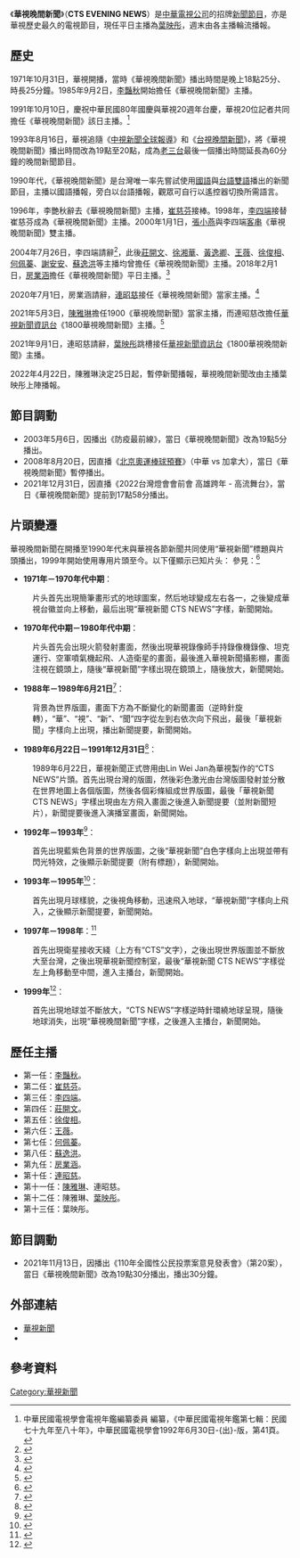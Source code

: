 {{refimprove|time=2016-02-02T02:53:10+00:00}}
{{Infobox television
| bgcolour             = #FFFF99
| show_name            = 華視晚間新聞
| original_name        = CTS EVENING NEWS
| image                = File:華視晚間新聞片頭.jpg
| caption              = 現時華視晚間新聞片頭
| genre                = 新聞節目
| presenter            =【平日1819】[[葉映彤|葉映彤]]<br/>【週末】主播輪播
| 國家                 = {{ROC-TW}}
| language             = [[華語|華語]]
| supervising_producer = [[中華電視公司|中華電視公司]]（CTS）[[華視新聞|新聞部]]
| runtime              = 60分（平日，含廣告）<br>60分（週末，含廣告）
| channel              = [[華視主頻|華視主頻（華視）]]
| audio_format         = 
| first_run            = {{TW}}
| first_aired          = {{start date|1971|10|31}}
| last_aired           = 
| website              = 
}}
《'''華視晚間新聞'''》（'''CTS EVENING NEWS'''）是[[中華電視公司|中華電視公司]]的招牌[[新聞節目|新聞節目]]，亦是華視歷史最久的電視節目，現任平日主播為[[葉映彤|葉映彤]]，週末由各主播輪流播報。

==歷史==
1971年10月31日，華視開播，當時《華視晚間新聞》播出時間是晚上18點25分、時長25分鐘。1985年9月2日，[[李艷秋_(主播)|李豔秋]]開始擔任《華視晚間新聞》主播。

1991年10月10日，慶祝中華民國80年國慶與華視20週年台慶，華視20位記者共同擔任《華視晚間新聞》該日主播。<ref>中華民國電視學會電視年鑑編纂委員 編纂，《中華民國電視年鑑第七輯：民國七十九年至八十年》，中華民國電視學會1992年6月30日-{出}-版，第41頁。</ref>

1993年8月16日，華視追隨《[[中視新聞全球報導|中視新聞全球報導]]》和《[[台視晚間新聞|台視晚間新聞]]》，將《華視晚間新聞》播出時間改為19點至20點，成為[[老三台|老三台]]最後一個播出時間延長為60分鐘的晚間新聞節目。

1990年代，《華視晚間新聞》是台灣唯一率先嘗試使用[[國語|國語]]與[[台語|台語]][[雙語|雙語]]播出的新聞節目，主播以國語播報，旁白以台語播報，觀眾可自行以遙控器切換所需語言。

1996年，李艷秋辭去《華視晚間新聞》主播，[[崔慈芬|崔慈芬]]接棒。1998年，[[李四端|李四端]]接替崔慈芬成為《華視晚間新聞》主播。2000年1月1日，[[張小燕_(臺灣)|張小燕]]與李四端[[客串|客串]]《華視晚間新聞》雙主播。

2004年7月26日，李四端請辭<ref>{{cite news| author=王筱瑞、陳慰慈| title=不滿1月 李四端揮別江霞 兩人只見過三次面 可能赴企業界發展| url=https://tw.news.appledaily.com/headline/20040724/3NQ4CC3L7YW5UWQSP5JSONHKJA/| publisher=蘋果日報| date=2004-07-24| accessdate=2020-07-16| archive-date=2020-07-16| archive-url=https://web.archive.org/web/20200716063153/https://tw.news.appledaily.com/headline/20040724/3NQ4CC3L7YW5UWQSP5JSONHKJA/| dead-url=no}}</ref>，此後[[莊開文|莊開文]]、[[徐湘華|徐湘華]]、[[黃逸卿|黃逸卿]]、[[王薇_(台灣主播)|王薇]]、[[徐俊相|徐俊相]]、[[何佩蓁|何佩蓁]]、[[謝安安|謝安安]]、[[蘇逸洪|蘇逸洪]]等主播均曾擔任《華視晚間新聞》主播。2018年2月1日，[[房業涵|房業涵]]擔任《華視晚間新聞》平日主播。<ref>{{cite news |author=粘湘婉 |title=「最純主播」房業涵放送素顏 自信不化妝上主播台也OK |url=https://ent.ltn.com.tw/news/breakingnews/2504159 |work=自由時報 |date=2018-07-30 |accessdate=2019-06-01 |archive-date=2019-06-01 |archive-url=https://web.archive.org/web/20190601082630/https://ent.ltn.com.tw/news/breakingnews/2504159 |dead-url=no }}</ref>

2020年7月1日，房業涵請辭，[[連昭慈|連昭慈]]接任《華視晚間新聞》當家主播。<ref>{{cite news| author=簡子喬| title=連昭慈自爆曾有「2大隱疾」 接手房業涵成華視當家主播| url=https://tw.news.yahoo.com/%E9%80%A3%E6%98%AD%E6%85%88%E8%87%AA%E7%88%86%E6%9B%BE%E6%9C%892%E5%A4%A7%E9%9A%B1%E7%96%BE%E6%8E%A5%E6%89%8B%E6%88%BF%E6%A5%AD%E6%B6%B5%E6%88%90%E8%8F%AF%E8%A6%96%E7%95%B6%E5%AE%B6%E4%B8%BB%E6%92%AD-061839977.html| publisher=奇摩新聞| date=2020-06-30| accessdate=2020-07-16| archive-date=2020-07-03| archive-url=https://web.archive.org/web/20200703102025/https://tw.news.yahoo.com/%E9%80%A3%E6%98%AD%E6%85%88%E8%87%AA%E7%88%86%E6%9B%BE%E6%9C%892%E5%A4%A7%E9%9A%B1%E7%96%BE%E6%8E%A5%E6%89%8B%E6%88%BF%E6%A5%AD%E6%B6%B5%E6%88%90%E8%8F%AF%E8%A6%96%E7%95%B6%E5%AE%B6%E4%B8%BB%E6%92%AD-061839977.html| dead-url=no}}</ref>

2021年5月3日，[[陳雅琳|陳雅琳]]擔任1900《華視晚間新聞》當家主播，而連昭慈改擔任[[華視新聞資訊台|華視新聞資訊台]]《1800華視晚間新聞》主播。<ref>{{cite news| author=羅仕倫| title=陳雅琳5/3接1900華視晚間新聞重任 阿信主播精神領軍52前行| url=https://news.cts.com.tw/cts/entertain/202104/202104282040327.html| publisher=華視新聞| date=2021-04-28| accessdate=2021-04-29| archive-date=2021-04-30| archive-url=https://web.archive.org/web/20210430133226/https://news.cts.com.tw/cts/entertain/202104/202104282040327.html| dead-url=no}}</ref>

2021年9月1日，連昭慈請辭，[[葉映彤|葉映彤]]跳槽接任[[華視新聞資訊台|華視新聞資訊台]]《1800華視晚間新聞》主播。

​2022年4月22日，陳雅琳決定25日起，暫停新聞播報，華視晚間新聞改由主播葉映彤上陣播報。

==節目調動==
*2003年5月6日，因播出《防疫最前線》，當日《華視晚間新聞》改為19點5分播出。
*2008年8月20日，因直播《[[2008年夏季奧林匹克運動會棒球比賽#8月20日|北京奧運棒球預賽]]》（中華 vs 加拿大），當日《華視晚間新聞》暫停播出。
*2021年12月31日，因直播《2022台灣燈會會前會 高雄跨年 - 高流舞台》，當日《華視晚間新聞》提前到17點58分播出。

== 片頭變遷 ==
華視晚間新聞在開播至1990年代末與華視各節新聞共同使用“華視新聞”標題與片頭播出，1999年開始使用專用片頭至今。以下僅顯示已知片头：
參見：<ref>{{Cite web|title=華視新聞片頭變遷 1977-1997|url=https://www.youtube.com/watch?v=PS5jAsDO9N4|access-date=2021-10-04|archive-date=2021-10-05|archive-url=https://web.archive.org/web/20211005060654/https://www.youtube.com/watch?v=PS5jAsDO9N4|dead-url=no}}</ref>
{{HideH|華視晚間新聞歷年片頭}}
*'''1971年－1970年代中期'''：
:片头首先出現簡筆畫形式的地球圖案，然后地球變成左右各一，之後變成華視台徽並向上移動，最后出現“華視新聞 CTS NEWS”字樣，新聞開始。
*'''1970年代中期－1980年代中期'''：
:片头首先会出現火箭發射畫面，然後出現華視錄像師手持錄像機錄像、坦克運行、空軍噴氣機起飛、人造衛星的畫面，最後進入華視新聞攝影棚，畫面注視在鏡頭上，隨後“華視新聞”字樣出現在鏡頭上，隨後放大，新聞開始。
*'''1988年－1989年6月21日'''<ref>{{Cite web|title=1988年華視晚間新聞片頭|url=https://photos.google.com/share/AF1QipOF4qvVZy0Nms-BQw8gZdIFlVFLhNyH9ydpRHsMAfKc6eVrhAkFgCTwIQcqbEtZeA/photo/AF1QipPhwT9Xtxf_ZwOCytsccesfA43kX6GgvUqY_ewE?key=UWI5Y0lUUjZXTVY5N3ctbGcxelllQU9GMU1qLTJ3|access-date=2021-10-04|archive-date=2022-03-08|archive-url=https://web.archive.org/web/20220308160822/https://photos.google.com/share/AF1QipOF4qvVZy0Nms-BQw8gZdIFlVFLhNyH9ydpRHsMAfKc6eVrhAkFgCTwIQcqbEtZeA/photo/AF1QipPhwT9Xtxf_ZwOCytsccesfA43kX6GgvUqY_ewE?key=UWI5Y0lUUjZXTVY5N3ctbGcxelllQU9GMU1qLTJ3|dead-url=no}}</ref>：
:背景為世界版圖，畫面下方為不斷變化的新聞畫面（逆時針旋轉），“華”、“視”、“新”、“聞”四字從左到右依次向下飛出，最後「華視新聞」字樣向上出現，播出新聞提要，新聞開始。
*'''1989年6月22日－1991年12月31日'''<ref>{{Cite web|title=1989年華視晚間新聞片頭|url=https://photos.google.com/share/AF1QipOF4qvVZy0Nms-BQw8gZdIFlVFLhNyH9ydpRHsMAfKc6eVrhAkFgCTwIQcqbEtZeA/photo/AF1QipM7FuOGF3nd_DNKFpB7aeNN8K1c26mFHmLva5v9?key=UWI5Y0lUUjZXTVY5N3ctbGcxelllQU9GMU1qLTJ3|access-date=2021-10-04|archive-date=2022-03-08|archive-url=https://web.archive.org/web/20220308160827/https://photos.google.com/share/AF1QipOF4qvVZy0Nms-BQw8gZdIFlVFLhNyH9ydpRHsMAfKc6eVrhAkFgCTwIQcqbEtZeA/photo/AF1QipM7FuOGF3nd_DNKFpB7aeNN8K1c26mFHmLva5v9?key=UWI5Y0lUUjZXTVY5N3ctbGcxelllQU9GMU1qLTJ3|dead-url=no}}</ref>：
:1989年6月22日，華視新聞正式啓用由Lin Wei Jan為華視製作的“CTS NEWS”片頭。首先出現台灣的版圖，然後彩色激光由台灣版圖發射並分散在世界地圖上各個版圖，然後各個彩條組成世界版圖，最後「華視新聞 CTS NEWS」字樣出現由左方飛入畫面之後進入新聞提要（並附新聞短片），新聞提要後進入演播室畫面，新聞開始。
*'''1992年－1993年'''<ref>{{Cite web|title=1992年7月26日 華視晚間新聞|url=https://www.youtube.com/watch?v=_Js4Tq1Tvog&list=PLa81SxfdeV4fc86dccsnhkX16vlah3mhb&index=15|access-date=2021年10月4日|archive-date=2021年10月11日|archive-url=https://web.archive.org/web/20211011010955/https://www.youtube.com/watch?v=_Js4Tq1Tvog&list=PLa81SxfdeV4fc86dccsnhkX16vlah3mhb&index=15|dead-url=no}}</ref>：
:首先出現藍紫色背景的世界版圖，之後“華視新聞”白色字樣向上出現並帶有閃光特效，之後顯示新聞提要（附有標題），新聞開始。
*'''1993年－1995年'''<ref>{{Cite web|title=1994年4月5日 華視晚間新聞|url=https://www.youtube.com/watch?v=gpR7S2Pb6rs&list=PLa81SxfdeV4fc86dccsnhkX16vlah3mhb&index=19|access-date=2021年10月4日|archive-date=2021年10月4日|archive-url=https://web.archive.org/web/20211004165734/https://www.youtube.com/watch?v=gpR7S2Pb6rs&list=PLa81SxfdeV4fc86dccsnhkX16vlah3mhb&index=19|dead-url=no}}</ref>：
:首先出現月球樣貌，之後視角移動，迅速飛入地球，“華視新聞”字樣向上飛入，之後顯示新聞提要，新聞開始。
*'''1997年－1998年'''：<ref>{{Cite web|title=1997年華視晚間新聞片頭（從4:34開始）|url=https://www.youtube.com/watch?v=nEq9pI4zL94&t=274|access-date=2021-12-11|archive-date=2021-12-11|archive-url=https://web.archive.org/web/20211211084235/https://www.youtube.com/watch?v=nEq9pI4zL94&t=274|dead-url=no}}</ref>
:首先出現衛星接收天綫（上方有“CTS”文字），之後出現世界版圖並不斷放大至台灣，之後出現華視新聞控制室，最後“華視新聞 CTS NEWS”字樣從左上角移動至中間，進入主播台，新聞開始。
*'''1999年'''<ref>{{Cite web|title=1999年2月12日 華視晚間新聞|url=https://www.youtube.com/watch?v=ZLTWl9f9lZo&list=PLa81SxfdeV4fc86dccsnhkX16vlah3mhb&index=18|access-date=2021年10月4日|archive-date=2021年10月5日|archive-url=https://web.archive.org/web/20211005100811/https://www.youtube.com/watch?v=ZLTWl9f9lZo&list=PLa81SxfdeV4fc86dccsnhkX16vlah3mhb&index=18|dead-url=no}}</ref>：
:首先出現地球並不斷放大，“CTS NEWS”字樣逆時針環繞地球呈現，隨後地球消失，出現“華視晚間新聞”字樣，之後進入主播台，新聞開始。
{{HideF}}

==歷任主播==
*第一任：[[李艷秋_(主播)|李豔秋]]。
*第二任：[[崔慈芬|崔慈芬]]。
*第三任：[[李四端|李四端]]。
*第四任：[[莊開文|莊開文]]。
*第五任：[[徐俊相|徐俊相]]。
*第六任：[[王薇_(台灣主播)|王薇]]。
*第七任：[[何佩蓁|何佩蓁]]。
*第八任：[[蘇逸洪|蘇逸洪]]。
*第九任：[[房業涵|房業涵]]。
*第十任：[[連昭慈|連昭慈]]。
*第十一任：[[陳雅琳|陳雅琳]]、連昭慈。
*第十二任：陳雅琳、[[葉映彤|葉映彤]]。
*第十三任：葉映彤。

== 節目調動 ==
*2021年11月13日，因播出《110年全國性公民投票案意見發表會》（第20案），當日《華視晚間新聞》改為19點30分播出，播出30分鐘。

== 外部連結 ==
*[http://news.cts.com.tw/ 華視新聞] {{Wayback|url=http://news.cts.com.tw/ |date=20210508194702 }}
*{{facebook|TBSCTS|華視新聞}}

==參考資料==
{{Reflist}}

{{電視節目的變遷
|電視台   = {{TWN}} [[華視主頻|華視主頻]] 
|播放檔次 = 
|節目名稱 = 華視晚間新聞<br/>（1971年10月31日－至今） 
|上一節目 = 
|下一節目 = 
}}

[[Category:華視新聞|Category:華視新聞]]